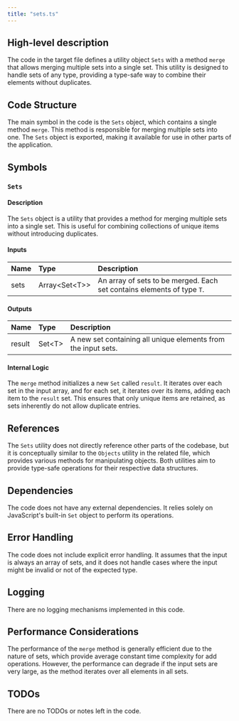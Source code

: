 ```yaml
---
title: "sets.ts"
---
```


## High-level description

The code in the target file defines a utility object `Sets` with a method `merge` that allows merging multiple sets into a single set. This utility is designed to handle sets of any type, providing a type-safe way to combine their elements without duplicates.

## Code Structure

The main symbol in the code is the `Sets` object, which contains a single method `merge`. This method is responsible for merging multiple sets into one. The `Sets` object is exported, making it available for use in other parts of the application.

## Symbols

### `Sets`
#### Description
The `Sets` object is a utility that provides a method for merging multiple sets into a single set. This is useful for combining collections of unique items without introducing duplicates.

#### Inputs
| Name | Type | Description |
|:-----|:-----|:------------|
| sets | Array&lt;Set&lt;T&gt;&gt; | An array of sets to be merged. Each set contains elements of type `T`. |

#### Outputs
| Name | Type | Description |
|:-----|:-----|:------------|
| result | Set&lt;T&gt; | A new set containing all unique elements from the input sets. |

#### Internal Logic
The `merge` method initializes a new `Set` called `result`. It iterates over each set in the input array, and for each set, it iterates over its items, adding each item to the `result` set. This ensures that only unique items are retained, as sets inherently do not allow duplicate entries.

## References

The `Sets` utility does not directly reference other parts of the codebase, but it is conceptually similar to the `Objects` utility in the related file, which provides various methods for manipulating objects. Both utilities aim to provide type-safe operations for their respective data structures.

## Dependencies

The code does not have any external dependencies. It relies solely on JavaScript's built-in `Set` object to perform its operations.

## Error Handling

The code does not include explicit error handling. It assumes that the input is always an array of sets, and it does not handle cases where the input might be invalid or not of the expected type.

## Logging

There are no logging mechanisms implemented in this code.

## Performance Considerations

The performance of the `merge` method is generally efficient due to the nature of sets, which provide average constant time complexity for add operations. However, the performance can degrade if the input sets are very large, as the method iterates over all elements in all sets.

## TODOs

There are no TODOs or notes left in the code.